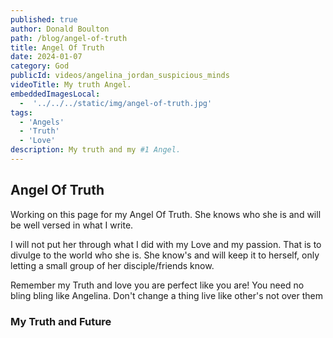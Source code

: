 ```yaml
---
published: true
author: Donald Boulton
path: /blog/angel-of-truth
title: Angel Of Truth
date: 2024-01-07
category: God
publicId: videos/angelina_jordan_suspicious_minds
videoTitle: My truth Angel.
embeddedImagesLocal:
  -  '../../../static/img/angel-of-truth.jpg' 
tags: 
  - 'Angels' 
  - 'Truth' 
  - 'Love'
description: My truth and my #1 Angel.
---
```



## Angel Of Truth

Working on this page for my Angel Of Truth. She knows who she is and will be well versed in what I write.

I will not put her through what I did with my Love and my passion. That is to divulge to the world who she is. She know's and will keep it to herself, only letting a small group of her disciple/friends know.

Remember my Truth and love you are perfect like you are! You need no bling bling like Angelina. Don't change a thing live like other's not over them

### My Truth and Future

<Center>
<GatsbyImage alt="Angel Of Truth" imgclass="block object-cover object-center w-full h-full rounded-lg" image={getImage(props.localImages[0])} />
</Center>
